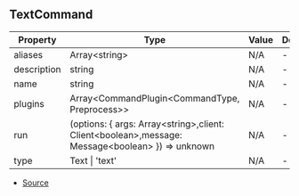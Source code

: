 ## TextCommand


| Property | Type | Value | Description |
| ----------- | ----------- | ----------- | ----------- |
| aliases | Array\<string> | N/A | - |
| description | string | N/A | - |
| name | string | N/A | - |
| plugins | Array\<CommandPlugin\<CommandType, Preprocess>> | N/A | - |
| run | (options: \{ args: Array\<string>,client: Client\<boolean>,message: Message\<boolean> }) => unknown | N/A | - |
| type | Text \| 'text' | N/A | - |


- [Source](https://github.com/DuroCodes/spark/blob/04409d0/packages/handler/src/types/command.ts#L36)